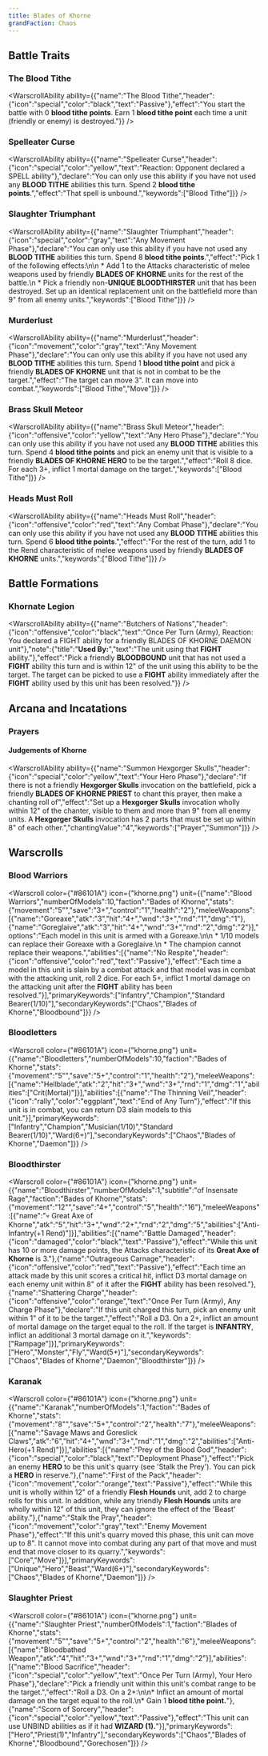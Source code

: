```yaml
---
title: Blades of Khorne
grandFaction: Chaos
---
```



## Battle Traits

### The Blood Tithe

<WarscrollAbility ability={{"name":"The Blood Tithe","header":{"icon":"special","color":"black","text":"Passive"},"effect":"You start the battle with 0 **blood tithe points**. Earn 1 **blood tithe point** each time a unit (friendly or enemy) is destroyed."}} />

### Spelleater Curse

<WarscrollAbility ability={{"name":"Spelleater Curse","header":{"icon":"special","color":"yellow","text":"Reaction: Opponent declared a SPELL ability"},"declare":"You can only use this ability if you have not used any **BLOOD TITHE** abilities this turn. Spend 2 **blood tithe points**.","effect":"That spell is unbound.","keywords":["Blood Tithe"]}} />

### Slaughter Triumphant

<WarscrollAbility ability={{"name":"Slaughter Triumphant","header":{"icon":"special","color":"gray","text":"Any Movement Phase"},"declare":"You can only use this ability if you have not used any **BLOOD TITHE** abilities this turn. Spend 8 **blood tithe points**.","effect":"Pick 1 of the following effects:\n\n * Add 1 to the Attacks characteristic of melee weapons used by friendly **BLADES OF KHORNE** units for the rest of the battle.\n * Pick a friendly non-**UNIQUE BLOODTHIRSTER** unit that has been destroyed. Set up an identical replacement unit on the battlefield more than 9\" from all enemy units.","keywords":["Blood Tithe"]}} />

### Murderlust

<WarscrollAbility ability={{"name":"Murderlust","header":{"icon":"movement","color":"gray","text":"Any Movement Phase"},"declare":"You can only use this ability if you have not used any **BLOOD TITHE** abilities this turn. Spend 1 **blood tithe point** and pick a friendly **BLADES OF KHORNE** unit that is not in combat to be the target.","effect":"The target can move 3\". It can move into combat.","keywords":["Blood Tithe","Move"]}} />

### Brass Skull Meteor

<WarscrollAbility ability={{"name":"Brass Skull Meteor","header":{"icon":"offensive","color":"yellow","text":"Any Hero Phase"},"declare":"You can only use this ability if you have not used any **BLOOD TITHE** abilities this turn. Spend 4 **blood tithe points** and pick an enemy unit that is visible to a friendly **BLADES OF KHORNE HERO** to be the target.","effect":"Roll 8 dice. For each 3+, inflict 1 mortal damage on the target.","keywords":["Blood Tithe"]}} />

### Heads Must Roll

<WarscrollAbility ability={{"name":"Heads Must Roll","header":{"icon":"offensive","color":"red","text":"Any Combat Phase"},"declare":"You can only use this ability if you have not used any **BLOOD TITHE** abilities this turn. Spend 6 **blood tithe points**.","effect":"For the rest of the turn, add 1 to the Rend characteristic of melee weapons used by friendly **BLADES OF KHORNE** units.","keywords":["Blood Tithe"]}} />



## Battle Formations

### Khornate Legion

<WarscrollAbility ability={{"name":"Butchers of Nations","header":{"icon":"offensive","color":"black","text":"Once Per Turn (Army), Reaction: You declared a FIGHT ability for a friendly BLADES OF KHORNE DAEMON unit"},"note":{"title":"**Used By:**","text":"The unit using that **FIGHT** ability."},"effect":"Pick a friendly **BLOODBOUND** unit that has not used a **FIGHT** ability this turn and is within 12\" of the unit using this ability to be the target. The target can be picked to use a **FIGHT** ability immediately after the **FIGHT** ability used by this unit has been resolved."}} />



## Arcana and Incatations

### Prayers

#### Judgements of Khorne

<WarscrollAbility ability={{"name":"Summon Hexgorger Skulls","header":{"icon":"special","color":"yellow","text":"Your Hero Phase"},"declare":"If there is not a friendly **Hexgorger Skulls** invocation on the battlefield, pick a friendly **BLADES OF KHORNE PRIEST** to chant this prayer, then make a chanting roll of","effect":"Set up a **Hexgorger Skulls** invocation wholly within 12\" of the chanter, visible to them and more than 9\" from all enemy units. A **Hexgorger Skulls** invocation has 2 parts that must be set up within 8\" of each other.","chantingValue":"4","keywords":["Prayer","Summon"]}} />





## Warscrolls

### Blood Warriors

<Warscroll color={"#86101A"} icon={"khorne.png"} unit={{"name":"Blood Warriors","numberOfModels":10,"faction":"Bades of Khorne","stats":{"movement":"5\"","save":"3+","control":"1","health":"2"},"meleeWeapons":[{"name":"Goreaxe","atk":"3","hit":"4+","wnd":"3+","rnd":"1","dmg":"1"},{"name":"Goreglaive","atk":"3","hit":"4+","wnd":"3+","rnd":"2","dmg":"2"}],"options":"Each model in this unit is armed with a Goreaxe.\n\n * 1/10 models can replace their Goreaxe with a Goreglaive.\n * The champion cannot replace their weapons.","abilities":[{"name":"No Respite","header":{"icon":"offensive","color":"red","text":"Passive"},"effect":"Each time a model in this unit is slain by a combat attack and that model was in combat with the attacking unit, roll 2 dice. For each 5+, inflict 1 mortal damage on the attacking unit after the **FIGHT** ability has been resolved."}],"primaryKeywords":["Infantry","Champion","Standard Bearer(1/10)"],"secondaryKeywords":["Chaos","Blades of Khorne","Bloodbound"]}} />

### Bloodletters

<Warscroll color={"#86101A"} icon={"khorne.png"} unit={{"name":"Bloodletters","numberOfModels":10,"faction":"Bades of Khorne","stats":{"movement":"5\"","save":"5+","control":"1","health":"2"},"meleeWeapons":[{"name":"Hellblade","atk":"2","hit":"3+","wnd":"3+","rnd":"1","dmg":"1","abilities":["Crit(Mortal)"]}],"abilities":[{"name":"The Thinning Veil","header":{"icon":"rally","color":"eggplant","text":"End of Any Turn"},"effect":"If this unit is in combat, you can return D3 slain models to this unit."}],"primaryKeywords":["Infantry","Champion","Musician(1/10)","Standard Bearer(1/10)","Ward(6+)"],"secondaryKeywords":["Chaos","Blades of Khorne","Daemon"]}} />

### Bloodthirster

<Warscroll color={"#86101A"} icon={"khorne.png"} unit={{"name":"Bloodthirster","numberOfModels":1,"subtitle":"of Insensate Rage","faction":"Bades of Khorne","stats":{"movement":"12\"","save":"4+","control":"5","health":"16"},"meleeWeapons":[{"name":"💀 Great Axe of Khorne","atk":"5","hit":"3+","wnd":"2+","rnd":"2","dmg":"5","abilities":["Anti-Infantry(+1 Rend)"]}],"abilities":[{"name":"Battle Damaged","header":{"icon":"damaged","color":"black","text":"Passive"},"effect":"While this unit has 10 or more damage points, the Attacks characteristic of its **Great Axe of Khorne** is 3."},{"name":"Outrageous Carnage","header":{"icon":"offensive","color":"red","text":"Passive"},"effect":"Each time an attack made by this unit scores a critical hit, inflict D3 mortal damage on each enemy unit within 8\" of it after the **FIGHT** ability has been resolved."},{"name":"Shattering Charge","header":{"icon":"offensive","color":"orange","text":"Once Per Turn (Army), Any Charge Phase"},"declare":"If this unit charged this turn, pick an enemy unit within 1\" of it to be the target.","effect":"Roll a D3. On a 2+, inflict an amount of mortal damage on the target equal to the roll. If the target is **INFANTRY**, inflict an additional 3 mortal damage on it.","keywords":["Rampage"]}],"primaryKeywords":["Hero","Monster","Fly","Ward(5+)"],"secondaryKeywords":["Chaos","Blades of Khorne","Daemon","Bloodthirster"]}} />

### Karanak

<Warscroll color={"#86101A"} icon={"khorne.png"} unit={{"name":"Karanak","numberOfModels":1,"faction":"Bades of Khorne","stats":{"movement":"8\"","save":"5+","control":"2","health":"7"},"meleeWeapons":[{"name":"Savage Maws and Goreslick Claws","atk":"6","hit":"4+","wnd":"3+","rnd":"1","dmg":"2","abilities":["Anti-Hero(+1 Rend)"]}],"abilities":[{"name":"Prey of the Blood God","header":{"icon":"special","color":"black","text":"Deployment Phase"},"effect":"Pick an enemy **HERO** to be this unit's quarry (see 'Stalk the Prey'). You can pick a **HERO** in reserve."},{"name":"First of the Pack","header":{"icon":"movement","color":"orange","text":"Passive"},"effect":"While this unit is wholly within 12\" of a friendly **Flesh Hounds** unit, add 2 to charge rolls for this unit. In addition, while any triendly **Flesh Hounds** units are wholly within 12\" of this unit, they can ignore the effect of the 'Beast' ability."},{"name":"Stalk the Pray","header":{"icon":"movement","color":"gray","text":"Enemy Movement Phase"},"effect":"If this unit's quarry moved this phase, this unit can move up to 8\". It cannot move into combat during any part of that move and must end that move closer to its quarry.","keywords":["Core","Move"]}],"primaryKeywords":["Unique","Hero","Beast","Ward(6+)"],"secondaryKeywords":["Chaos","Blades of Khorne","Daemon"]}} />

### Slaughter Priest

<Warscroll color={"#86101A"} icon={"khorne.png"} unit={{"name":"Slaughter Priest","numberOfModels":1,"faction":"Blades of Khorne","stats":{"movement":"5\"","save":"5+","control":"2","health":"6"},"meleeWeapons":[{"name":"Bloodbathed Weapon","atk":"4","hit":"3+","wnd":"3+","rnd":"1","dmg":"2"}],"abilities":[{"name":"Blood Sacrifice","header":{"icon":"special","color":"yellow","text":"Once Per Turn (Army), Your Hero Phase"},"declare":"Pick a friendly unit within this unit's combat range to be the target.","effect":"Roll a D3. On a 2+:\n\n* Inflict an amount of mortal damage on the target equal to the roll.\n* Gain 1 **blood tithe point.**"},{"name":"Scorn of Sorcery","header":{"icon":"special","color":"yellow","text":"Passive"},"effect":"This unit can use UNBIND abilities as if it had **WIZARD (1).**"}],"primaryKeywords":["Hero","Priest(1)","Infantry"],"secondaryKeywords":["Chaos","Blades of Khorne","Bloodbound","Gorechosen"]}} />

